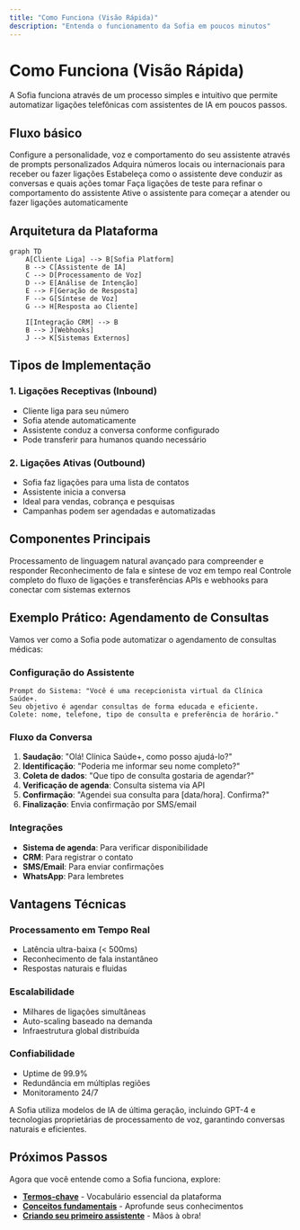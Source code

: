 ```yaml
---
title: "Como Funciona (Visão Rápida)"
description: "Entenda o funcionamento da Sofia em poucos minutos"
---
```


# Como Funciona (Visão Rápida)

A Sofia funciona através de um processo simples e intuitivo que permite automatizar ligações telefônicas com assistentes de IA em poucos passos.

## Fluxo básico

<Steps>
  <Step title="Crie seu Assistente de IA">
    Configure a personalidade, voz e comportamento do seu assistente através de prompts personalizados
  </Step>
  <Step title="Configure Números de Telefone">
    Adquira números locais ou internacionais para receber ou fazer ligações
  </Step>
  <Step title="Defina o Fluxo de Conversa">
    Estabeleça como o assistente deve conduzir as conversas e quais ações tomar
  </Step>
  <Step title="Teste e Ajuste">
    Faça ligações de teste para refinar o comportamento do assistente
  </Step>
  <Step title="Lance sua Campanha">
    Ative o assistente para começar a atender ou fazer ligações automaticamente
  </Step>
</Steps>

## Arquitetura da Plataforma

```mermaid
graph TD
    A[Cliente Liga] --> B[Sofia Platform]
    B --> C[Assistente de IA]
    C --> D[Processamento de Voz]
    D --> E[Análise de Intenção]
    E --> F[Geração de Resposta]
    F --> G[Síntese de Voz]
    G --> H[Resposta ao Cliente]
    
    I[Integração CRM] --> B
    B --> J[Webhooks]
    J --> K[Sistemas Externos]
```

## Tipos de Implementação

### 1. Ligações Receptivas (Inbound)
- Cliente liga para seu número
- Sofia atende automaticamente
- Assistente conduz a conversa conforme configurado
- Pode transferir para humanos quando necessário

### 2. Ligações Ativas (Outbound)
- Sofia faz ligações para uma lista de contatos
- Assistente inicia a conversa
- Ideal para vendas, cobrança e pesquisas
- Campanhas podem ser agendadas e automatizadas

## Componentes Principais

<CardGroup cols={2}>
  <Card title="Motor de IA" icon="brain">
    Processamento de linguagem natural avançado para compreender e responder
  </Card>
  <Card title="Sistema de Voz" icon="microphone">
    Reconhecimento de fala e síntese de voz em tempo real
  </Card>
  <Card title="Gerenciador de Chamadas" icon="phone">
    Controle completo do fluxo de ligações e transferências
  </Card>
  <Card title="Plataforma de Integração" icon="plug">
    APIs e webhooks para conectar com sistemas externos
  </Card>
</CardGroup>

## Exemplo Prático: Agendamento de Consultas

Vamos ver como a Sofia pode automatizar o agendamento de consultas médicas:

### Configuração do Assistente
```
Prompt do Sistema: "Você é uma recepcionista virtual da Clínica Saúde+. 
Seu objetivo é agendar consultas de forma educada e eficiente. 
Colete: nome, telefone, tipo de consulta e preferência de horário."
```

### Fluxo da Conversa
1. **Saudação**: "Olá! Clínica Saúde+, como posso ajudá-lo?"
2. **Identificação**: "Poderia me informar seu nome completo?"
3. **Coleta de dados**: "Que tipo de consulta gostaria de agendar?"
4. **Verificação de agenda**: Consulta sistema via API
5. **Confirmação**: "Agendei sua consulta para [data/hora]. Confirma?"
6. **Finalização**: Envia confirmação por SMS/email

### Integrações
- **Sistema de agenda**: Para verificar disponibilidade
- **CRM**: Para registrar o contato
- **SMS/Email**: Para enviar confirmações
- **WhatsApp**: Para lembretes

## Vantagens Técnicas

### Processamento em Tempo Real
- Latência ultra-baixa (< 500ms)
- Reconhecimento de fala instantâneo
- Respostas naturais e fluidas

### Escalabilidade
- Milhares de ligações simultâneas
- Auto-scaling baseado na demanda
- Infraestrutura global distribuída

### Confiabilidade
- Uptime de 99.9%
- Redundância em múltiplas regiões
- Monitoramento 24/7

<Note>
  A Sofia utiliza modelos de IA de última geração, incluindo GPT-4 e tecnologias proprietárias de processamento de voz, garantindo conversas naturais e eficientes.
</Note>

## Próximos Passos

Agora que você entende como a Sofia funciona, explore:

- **[Termos-chave](/introduction/key-terminology)** - Vocabulário essencial da plataforma
- **[Conceitos fundamentais](/getting-started/core-concepts)** - Aprofunde seus conhecimentos
- **[Criando seu primeiro assistente](/ai-assistants/creating-and-editing)** - Mãos à obra!